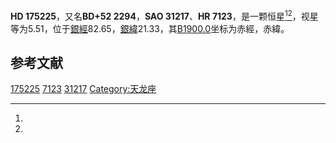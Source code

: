 {{Starbox begin
| name = HD 175225
}}
{{Starbox observe
| epoch = [[J2000.0|J2000.0]]
| constell = {{星座名待查}}<ref name=SIMBAD>{{cite web
 | url=http://simbad.u-strasbg.fr/simbad/sim-id?Ident=HR+7123
 | title =Pulsating variable Star
 | publisher=Centre de Données astronomiques de Strasbourg
 | work=SIMBAD
 | accessdate=2012-07-13}}</ref><ref name=DATA>{{cite web
 | url=http://vizier.u-strasbg.fr/viz-bin/VizieR-5?-out.add=.&-source=5050&-corr=PK=HR&-out.max=9999&HR=7123
 | title=VizieR Detailed Page
 | accessdate=2012-07-13
 | archive-date=2016-03-05
 | archive-url=https://web.archive.org/web/20160305020713/http://vizier.u-strasbg.fr/viz-bin/VizieR-5?-out.add=.&-source=5050&-corr=PK=HR&-out.max=9999&HR=7123
 | dead-url=no
 }}</ref>
| 星官 = 
| ra = {{RA|18|51|35}}<ref name=SIMBAD /><ref name=DATA />
| dec = {{DEC|+52|58|30}}<ref name=SIMBAD /><ref name=DATA />
| appmag_v = 5.51<ref name=SIMBAD /><ref name=DATA />
}}
{{Starbox character
| class = G9IVa<ref name=SIMBAD /><ref name=DATA />
| b-v = 0.84<ref name=SIMBAD /><ref name=DATA />
| u-b = 0.51<ref name=SIMBAD /><ref name=DATA />
| r-i = 0.42<ref name=SIMBAD /><ref name=DATA />
| variable = 
}}
{{Starbox astrometry
| radial_v = 0.51
| prop_mo_ra = 2
| parallax = 0.037
| p_error = 
}}
{{Starbox catalog
| names =BD+52 2294，[[SAO星表|SAO]] 31217，[[HD星表|HD]] 175225，[[HR星表|HR]] 7123}}
{{Starbox reference |Simbad=HR+7123}}
{{Starbox end}}

'''HD 175225'''，又名'''BD+52 2294'''，'''SAO 31217'''、'''HR 7123'''，是一颗恒星<ref name=SIMBAD /><ref name=DATA />，视星等为5.51，位于[[銀道座標系|銀經]]82.65，[[銀道座標系|銀緯]]21.33，其[[B1900.0|B1900.0]]坐标为赤經{{RA|18|49|20.5}}，赤緯{{DEC|+52|21.33|45}}。

== 参考文献 ==
{{reflist}}

{{star-stub}}

[[Category:HD和HDE天體|175225]]
[[Category:HR天體|7123]]
[[Category:SAO天體|31217]]
[[Category:天龙座|Category:天龙座]]